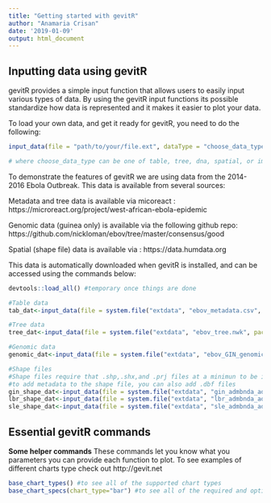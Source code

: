 ```yaml
---
title: "Getting started with gevitR"
author: "Anamaria Crisan"
date: '2019-01-09'
output: html_document
---
```


## Inputting data using gevitR

gevitR provides a simple input function that allows users to easily input various types of data. By using the gevitR input functions its possible standardize how data is represented and it makes it easier to plot your data.

To load your own data, and get it ready for gevitR, you need to do the following:

```r
input_data(file = "path/to/your/file.ext", dataType = "choose_data_type")

# where choose_data_type can be one of table, tree, dna, spatial, or image
```

To demonstrate the features of gevitR we are using data from the 2014-2016 Ebola Outbreak. This data is available from several sources:

Metadata and tree data is available via micoreact : 
https://microreact.org/project/west-african-ebola-epidemic

Genomic data (guinea only) is available via the following github repo: https://github.com/nickloman/ebov/tree/master/consensus/good

Spatial (shape file) data is available via : https://data.humdata.org

This data is automatically downloaded when gevitR is installed, and can be accessed using the commands below:

```r
devtools::load_all() #temporary once things are done

#Table data
tab_dat<-input_data(file = system.file("extdata", "ebov_metadata.csv", package = "gevitR"),dataType = "table")

#Tree data
tree_dat<-input_data(file = system.file("extdata", "ebov_tree.nwk", package = "gevitR"),dataType = "tree")

#Genomic data
genomic_dat<-input_data(file = system.file("extdata", "ebov_GIN_genomic.fasta", package = "gevitR"),dataType = "dna")

#Shape files
#Shape files require that .shp,.shx,and .prj files at a minimun to be in the same directory
#to add metadata to the shape file, you can also add .dbf files
gin_shape_dat<-input_data(file = system.file("extdata", "gin_admbnda_adm1_ocha_itos.shp", package = "gevitR"),dataType = "spatial")
lbr_shape_dat<-input_data(file = system.file("extdata", "lbr_admbnda_adm1_ocha.shp", package = "gevitR"),dataType = "spatial")
sle_shape_dat<-input_data(file = system.file("extdata", "sle_admbnda_adm1_1m_gov_ocha_20161017.shp", package = "gevitR"),dataType = "spatial")
```

## Essential gevitR commands

**Some helper commands**
These commands let you know what you parameters you can provide each function to plot. To see examples of different charts type check out http://gevit.net
```r

base_chart_types() #to see all of the supported chart types
base_chart_specs(chart_type="bar") #to see all of the required and options specifications

```
